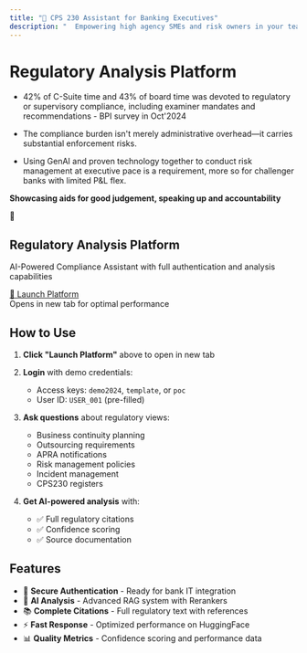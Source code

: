 ```yaml
---
title: "🔐 CPS 230 Assistant for Banking Executives" 
description: "  Empowering high agency SMEs and risk owners in your team"
---
```


# Regulatory Analysis Platform
- 42% of C-Suite time and 43% of board time was devoted to regulatory or supervisory compliance, including examiner mandates and recommendations - BPI survey in Oct'2024
  
- The compliance burden isn't merely administrative overhead—it carries substantial enforcement risks.

- Using GenAI and proven technology together to conduct risk management at executive pace is a requirement, more so for challenger banks with limited P&L flex.

**Showcasing aids for good judgement, speaking up and accountability**

<div style={{
  background: 'linear-gradient(135deg, #DA020E 0%, #B71C1C 100%)',
  color: 'white',
  padding: '40px',
  borderRadius: '12px',
  textAlign: 'center',
  margin: '20px 0',
  boxShadow: '0 8px 24px rgba(218, 2, 14, 0.3)'
}}>
  <div style={{fontSize: '48px', marginBottom: '16px'}}>🔐</div>
  <h2 style={{margin: '0 0 16px 0', fontSize: '24px'}}>Regulatory Analysis Platform</h2>
  <p style={{margin: '0 0 24px 0', opacity: 0.9, fontSize: '16px'}}>
    AI-Powered Compliance Assistant with full authentication and analysis capabilities
  </p>
  <a 
    href="https://huggingface.co/spaces/amrendra-fs/Law-assist" 
    target="_blank"
    style={{
      background: 'rgba(255,255,255,0.15)',
      border: '2px solid rgba(255,255,255,0.3)',
      color: 'white',
      padding: '16px 32px',
      borderRadius: '8px',
      textDecoration: 'none',
      fontWeight: '600',
      fontSize: '18px',
      display: 'inline-block',
      transition: 'all 0.2s ease'
    }}
  >
    🚀 Launch Platform
  </a>
  <div style={{marginTop: '16px', fontSize: '14px', opacity: 0.8}}>
    Opens in new tab for optimal performance
  </div>
</div>

## How to Use

1. **Click "Launch Platform"** above to open in new tab
2. **Login** with demo credentials:
   - Access keys: `demo2024`, `template`, or `poc`
   - User ID: `USER_001` (pre-filled)

3. **Ask questions** about regulatory views:
   - Business continuity planning
   - Outsourcing requirements  
   - APRA notifications
   - Risk management policies
   - Incident management
   - CPS230 registers

4. **Get AI-powered analysis** with:
   - ✅ Full regulatory citations
   - ✅ Confidence scoring
   - ✅ Source documentation

## Features

- 🔐 **Secure Authentication** - Ready for bank IT integration
- 🤖 **AI Analysis** - Advanced RAG system with Rerankers
- 📚 **Complete Citations** - Full regulatory text with references
- ⚡ **Fast Response** - Optimized performance on HuggingFace
- 📊 **Quality Metrics** - Confidence scoring and performance data

